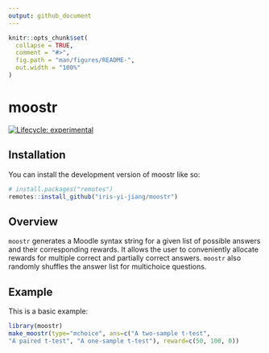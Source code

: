 ```yaml
---
output: github_document
---
```


<!-- README.md is generated from README.Rmd. Please edit that file -->

```r
knitr::opts_chunk$set(
  collapse = TRUE,
  comment = "#>",
  fig.path = "man/figures/README-",
  out.width = "100%"
)
```

# moostr

<!-- badges: start -->
[![Lifecycle: experimental](https://img.shields.io/badge/lifecycle-experimental-orange.svg)](https://lifecycle.r-lib.org/articles/stages.html#experimental)
<!-- badges: end -->

## Installation

You can install the development version of moostr like so:

``` r
# install.packages("remotes")
remotes::install_github("iris-yi-jiang/moostr")
```
## Overview

`moostr` generates a Moodle syntax string for a given list of possible answers and their corresponding rewards. It allows the user to conveniently allocate rewards for multiple correct and partially correct answers. `moostr` also randomly shuffles the answer list for multichoice questions.

## Example

This is a basic example:

```r
library(moostr)
make_moostr(type="mchoice", ans=c("A two-sample t-test",
"A paired t-test", "A one-sample t-test"), reward=c(50, 100, 0))
```
